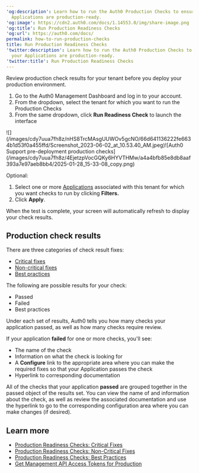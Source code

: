 ---
'og:description': Learn how to run the Auth0 Production Checks to ensure that your
  Applications are production-ready.
'og:image': https://cdn2.auth0.com/docs/1.14553.0/img/share-image.png
'og:title': Run Production Readiness Checks
'og:url': https://auth0.com/docs/
permalink: how-to-run-production-checks
title: Run Production Readiness Checks
'twitter:description': Learn how to run the Auth0 Production Checks to ensure that
  your Applications are production-ready.
'twitter:title': Run Production Readiness Checks
---
Review production check results for your tenant before you deploy your production environment.

1. Go to the Auth0 Management Dashboard and log in to your account.
2. From the dropdown, select the tenant for which you want to run the Production Checks
3. From the same dropdown, click **Run Readiness Check** to launch the interface

<Frame>![](/images/cdy7uua7fh8z/nHS8TrcMAsgUUWOv5gcNO/66d641136222fe6634b1d53f0a455ffd/Screenshot_2023-06-02_at_10.53.40_AM.jpeg)</Frame><Frame>![Auth0 Support pre-deployment production checks](/images/cdy7uua7fh8z/4EjetzpVocGQKy6HYVTHMw/a4a4bfb85e8db8aaf393a7e97aeb8bb4/2025-01-28_15-33-08_copy.png)</Frame>

Optional:

1. Select one or more [Applications](/docs/get-started/applications) associated with this tenant for which you want checks to run by clicking **Filters.**
2. Click **Apply**.

When the test is complete, your screen will automatically refresh to display your check results.

## Production check results

There are three categories of check result fixes:

* [Critical fixes](/docs/deploy-monitor/pre-deployment-checks/production-check-required-fixes)
* [Non-critical fixes](/docs/deploy-monitor/pre-deployment-checks/production-check-recommended-fixes)
* [Best practices](/docs/deploy-monitor/pre-deployment-checks/production-checks-best-practices)

The following are possible results for your check:

* Passed
* Failed
* Best practices

Under each set of results, Auth0 tells you how many checks your application passed, as well as how many checks require review.

If your application **failed** for one or more checks, you'll see:

* The name of the check
* Information on what the check is looking for
* A **Configure** link to the appropriate area where you can make the required fixes so that your Application passes the check
* Hyperlink to corresponding documentation

All of the checks that your application **passed** are grouped together in the passed object of the results set. You can view the name of and information about the check, as well as review the associated documentation and use the hyperlink to go to the corresponding configuration area where you can make changes (if desired).

## Learn more

* [Production Readiness Checks: Critical Fixes](/docs/deploy-monitor/pre-deployment-checks/production-check-required-fixes)
* [Production Readiness Checks: Non-Critical Fixes](/docs/deploy-monitor/pre-deployment-checks/production-check-recommended-fixes)
* [Production Readiness Checks: Best Practices](/docs/deploy-monitor/pre-deployment-checks/production-checks-best-practices)
* [Get Management API Access Tokens for Production](/docs/secure/tokens/access-tokens/management-api-access-tokens/get-management-api-access-tokens-for-production)